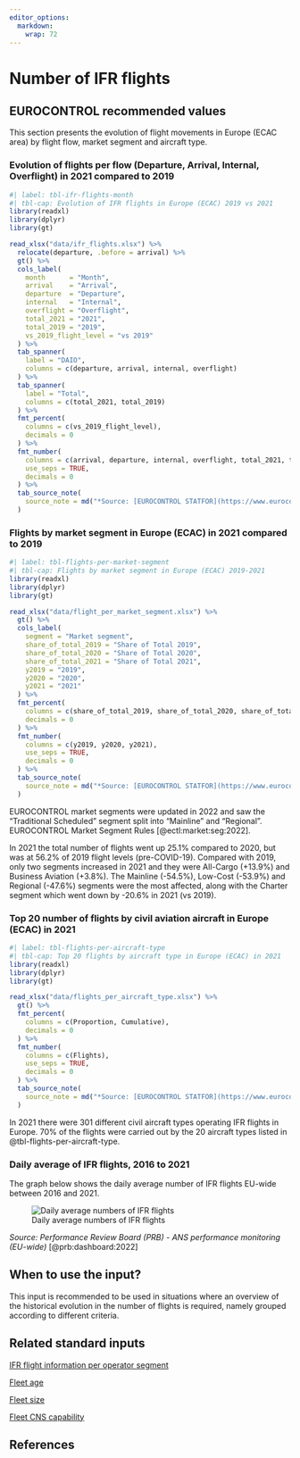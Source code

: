 ```yaml
---
editor_options: 
  markdown: 
    wrap: 72
---
```


# Number of IFR flights {#sec-number-of-ifr-flights}

## EUROCONTROL recommended values

This section presents the evolution of flight movements in Europe (ECAC
area) by flight flow, market segment and aircraft type.

### Evolution of flights per flow (Departure, Arrival, Internal, Overflight) in 2021 compared to 2019

```r
#| label: tbl-ifr-flights-month
#| tbl-cap: Evolution of IFR flights in Europe (ECAC) 2019 vs 2021
library(readxl)
library(dplyr)
library(gt)

read_xlsx("data/ifr_flights.xlsx") %>%
  relocate(departure, .before = arrival) %>%
  gt() %>%
  cols_label(
    month      = "Month",
    arrival    = "Arrival",
    departure  = "Departure",
    internal   = "Internal",
    overflight = "Overflight",
    total_2021 = "2021",
    total_2019 = "2019",
    vs_2019_flight_level = "vs 2019"
  ) %>%
  tab_spanner(
    label = "DAIO",
    columns = c(departure, arrival, internal, overflight)
  ) %>%
  tab_spanner(
    label = "Total",
    columns = c(total_2021, total_2019)
  ) %>%
  fmt_percent(
    columns = c(vs_2019_flight_level),
    decimals = 0
  ) %>%
  fmt_number(
    columns = c(arrival, departure, internal, overflight, total_2021, total_2019),
    use_seps = TRUE,
    decimals = 0
  ) %>%
  tab_source_note(
    source_note = md("*Source: [EUROCONTROL STATFOR](https://www.eurocontrol.int/forecasting) and [STATFOR Interactive Dashboard](https://www.eurocontrol.int/dashboard/statfor-interactive-dashboard)*")
  )
```

### Flights by market segment in Europe (ECAC) in 2021 compared to 2019

```r
#| label: tbl-flights-per-market-segment
#| tbl-cap: Flights by market segment in Europe (ECAC) 2019-2021
library(readxl)
library(dplyr)
library(gt)

read_xlsx("data/flight_per_market_segment.xlsx") %>%
  gt() %>%
  cols_label(
    segment = "Market segment",
    share_of_total_2019 = "Share of Total 2019",
    share_of_total_2020 = "Share of Total 2020",
    share_of_total_2021 = "Share of Total 2021",
    y2019 = "2019",
    y2020 = "2020",
    y2021 = "2021"
  ) %>%
  fmt_percent(
    columns = c(share_of_total_2019, share_of_total_2020, share_of_total_2021),
    decimals = 0
  ) %>%
  fmt_number(
    columns = c(y2019, y2020, y2021),
    use_seps = TRUE,
    decimals = 0
  ) %>%
  tab_source_note(
    source_note = md("*Source: [EUROCONTROL STATFOR](https://www.eurocontrol.int/forecasting) and [STATFOR Interactive Dashboard](https://www.eurocontrol.int/dashboard/statfor-interactive-dashboard)*")
  )

```

EUROCONTROL market segments were updated in 2022 and saw the
"Traditional Scheduled" segment split into "Mainline" and "Regional".
EUROCONTROL Market Segment Rules [@ectl:market:seg:2022].

In 2021 the total number of flights went up 25.1% compared to 2020, but
was at 56.2% of 2019 flight levels (pre-COVID-19). Compared with 2019,
only two segments increased in 2021 and they were All-Cargo (+13.9%) and
Business Aviation (+3.8%). The Mainline (-54.5%), Low-Cost (-53.9%) and
Regional (-47.6%) segments were the most affected, along with the Charter
segment which went down by -20.6% in 2021 (vs 2019).

### Top 20 number of flights by civil aviation aircraft in Europe (ECAC) in 2021

```r
#| label: tbl-flights-per-aircraft-type
#| tbl-cap: Top 20 flights by aircraft type in Europe (ECAC) in 2021
library(readxl)
library(dplyr)
library(gt)

read_xlsx("data/flights_per_aircraft_type.xlsx") %>%
  gt() %>%
  fmt_percent(
    columns = c(Proportion, Cumulative),
    decimals = 0
  ) %>%
  fmt_number(
    columns = c(Flights),
    use_seps = TRUE,
    decimals = 0
  ) %>%
  tab_source_note(
    source_note = md("*Source: [EUROCONTROL STATFOR](https://www.eurocontrol.int/forecasting)*")
  )
```

In 2021 there were 301 different civil aircraft types operating IFR
flights in Europe. 70% of the flights were carried out by the 20
aircraft types listed in @tbl-flights-per-aircraft-type.

### Daily average of IFR flights, 2016 to 2021

The graph below shows the daily average number of IFR flights EU-wide between 2016 and 2021.

![Daily average numbers of IFR flights](figures/average_daily_flights.png){#fig-average-daily-ifr-flights-plot}

*Source: Performance Review Board (PRB) - ANS performance monitoring (EU-wide)* [@prb:dashboard:2022]

## When to use the input?

This input is recommended to be used in situations where an overview of the historical evolution in the number of flights is required, namely grouped according to different criteria.

## Related standard inputs

[IFR flight information per operator segment](#sec-ifr-flight-information-per-market-segment)

[Fleet age](#sec-fleet-age)

[Fleet size](#sec-fleet-size)

[Fleet CNS capability](#sec-fleet-cns-capability)

## References
